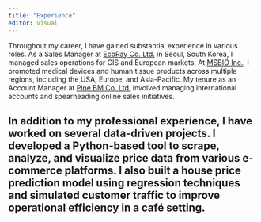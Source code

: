 ---
title: "Experience"
editor: visual
---

Throughout my career, I have gained substantial experience in various roles. As a Sales Manager at [EcoRay Co. Ltd.](http://www.eco-ray.co.kr/en/) in Seoul, South Korea, I managed sales operations for CIS and European markets. At [MSBIO Inc.](http://msbio.co.kr/eng/), I promoted medical devices and human tissue products across multiple regions, including the USA, Europe, and Asia-Pacific. My tenure as an Account Manager at [Pine BM Co. Ltd.](https://en.pinebm.co.kr/) involved managing international accounts and spearheading online sales initiatives.

In addition to my professional experience, I have worked on several data-driven projects. I developed a Python-based tool to scrape, analyze, and visualize price data from various e-commerce platforms. I also built a house price prediction model using regression techniques and simulated customer traffic to improve operational efficiency in a café setting.
---
